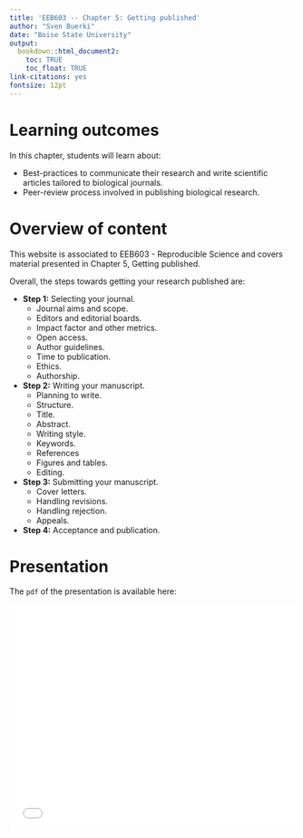```yaml
---
title: 'EEB603 -- Chapter 5: Getting published'
author: "Sven Buerki"
date: "Boise State University"
output:
  bookdown::html_document2: 
    toc: TRUE
    toc_float: TRUE
link-citations: yes
fontsize: 12pt
---
```


# Learning outcomes

In this chapter, students will learn about:

- Best-practices to communicate their research and write scientific articles tailored to biological journals.
- Peer-review process involved in publishing biological research.

# Overview of content

This website is associated to EEB603 - Reproducible Science and covers material presented in Chapter 5, Getting published.

Overall, the steps towards getting your research published are:

- **Step 1:** Selecting your journal.
  + Journal aims and scope.
  + Editors and editorial boards.
  + Impact factor and other metrics.
  + Open access.
  + Author guidelines.
  + Time to publication.
  + Ethics.
  + Authorship.
- **Step 2:** Writing your manuscript.
  + Planning to write.
  + Structure.
  + Title.
  + Abstract.
  + Writing style.
  + Keywords.
  + References
  + Figures and tables.
  + Editing.
- **Step 3:** Submitting your manuscript.
  + Cover letters.
  + Handling revisions.
  + Handling rejection.
  + Appeals.
- **Step 4:** Acceptance and publication.

# Presentation

The `pdf` of the presentation is available here:

![](./Chapter_5_Getting_published.pdf){width=100% height=400}